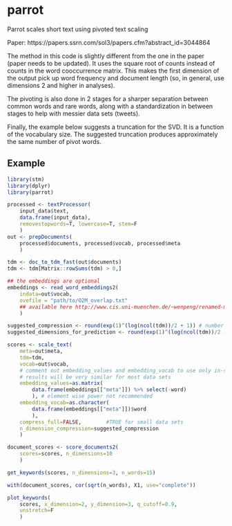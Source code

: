 # parrot

Parrot scales short text using pivoted text scaling

Paper: https://papers.ssrn.com/sol3/papers.cfm?abstract_id=3044864

The method in this code is slightly different from the one in the paper (paper needs to be updated). It uses the square root of counts instead of counts in the word cooccurrence matrix. This makes the first dimension of the output pick up word frequency and document length (so, in general, use dimensions 2 and higher in analyses).

The pivoting is also done in 2 stages for a sharper separation between common words and rare words, along with a standardization in between stages to help with messier data sets (tweets).

Finally, the example below suggests a truncation for the SVD. It is a function of the vocabulary size. The suggested truncation produces approximately the same number of pivot words.

## Example



```r
library(stm)
library(dplyr)
library(parrot)

processed <- textProcessor(
    input_data$text,
    data.frame(input_data),
    removestopwords=T, lowercase=T, stem=F
    )
out <- prepDocuments(
    processed$documents, processed$vocab, processed$meta
    )

tdm <- doc_to_tdm_fast(out$documents)
tdm <- tdm[Matrix::rowSums(tdm) > 0,]

## the embeddings are optional
embeddings <- read_word_embeddings2(
    indata=out$vocab,
    ovefile = "path/to/O2M_overlap.txt"
    ## available here http://www.cis.uni-muenchen.de/~wenpeng/renamed-meta-emb.tar.gz
    )

suggested_compression <- round(exp(1)^(log(ncol(tdm))/2 + 1)) # number of pivot words (precise)
suggested_dimensions_for_prediction <- round(exp(1)^(log(ncol(tdm))/2 - 1)) # expected number of dimensions with more variance in pivot words than rare words (data dependent)

scores <- scale_text(
    meta=out$meta,
    tdm=tdm,
    vocab=out$vocab,
    # comment out embedding_values and embedding_vocab to use only in-sample data
    # results will be very similar for most data sets
    embedding_values=as.matrix(
        data.frame(embeddings[["meta"]]) %>% select(-word)
        ), # element wise power not recommended
    embedding_vocab=as.character(
        data.frame(embeddings[["meta"]])$word
        ),
    compress_full=FALSE,        #TRUE for small data sets
    n_dimension_compression=suggested_compression
    )

document_scores <- score_documents2(
    scores=scores, n_dimensions=10
    )

get_keywords(scores, n_dimensions=3, n_words=15)

with(document_scores, cor(sqrt(n_words), X1, use="complete"))

plot_keywords(
    scores, x_dimension=2, y_dimension=3, q_cutoff=0.9,
    unstretch=F
    )
```
